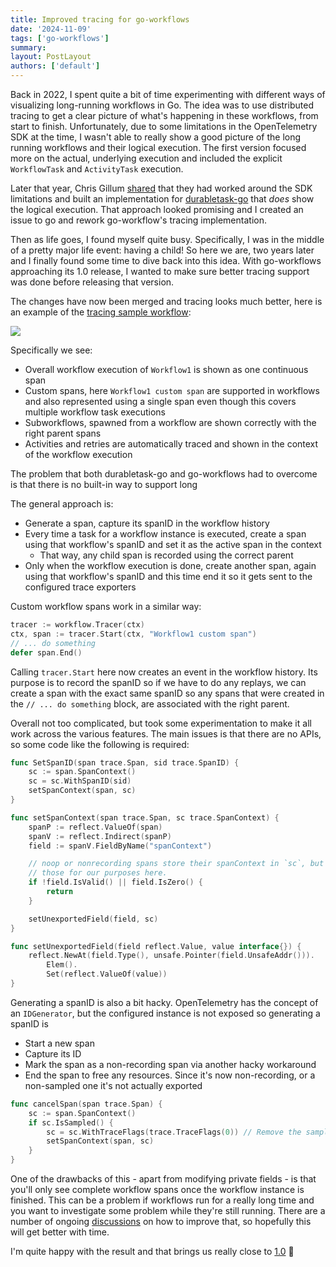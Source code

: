 ```yaml
---
title: Improved tracing for go-workflows
date: '2024-11-09'
tags: ['go-workflows']
summary:
layout: PostLayout
authors: ['default']
---
```


Back in 2022, I spent quite a bit of time experimenting with different ways of visualizing long-running workflows in Go. The idea was to use distributed tracing to get a clear picture of what's happening in these workflows, from start to finish. Unfortunately, due to some limitations in the OpenTelemetry SDK at the time, I wasn't able to really show a good picture of the long running workflows and their logical execution. The first version focused more on the actual, underlying execution and included the explicit `WorkflowTask` and `ActivityTask` execution.

Later that year, Chris Gillum [shared](https://x.com/cgillum/status/1598859933600317443) that they had worked around the SDK limitations and built an implementation for [durabletask-go](https://github.com/microsoft/durabletask-go#distributed-tracing-support) that _does_ show the logical execution. That approach looked promising and I created an issue to go and rework go-workflow's tracing implementation.

Then as life goes, I found myself quite busy. Specifically, I was in the middle of a pretty major life event: having a child! So here we are, two years later and I finally found some time to dive back into this idea. With go-workflows approaching its 1.0 release, I wanted to make sure better tracing support was done before releasing that version.

The changes have now been merged and tracing looks much better, here is an example of the [tracing sample workflow](https://github.com/cschleiden/go-workflows/blob/main/samples/tracing/workflow.go):

![](/assets/posts/2024-11-03-improved-tracing/tracing.png)

Specifically we see:
- Overall workflow execution of `Workflow1` is shown as one continuous span
- Custom spans, here `Workflow1 custom span` are supported in workflows and also represented using a single span even though this covers multiple workflow task executions
- Subworkflows, spawned from a workflow are shown correctly with the right parent spans
- Activities and retries are automatically traced and shown in the context of the workflow execution

The problem that both durabletask-go and go-workflows had to overcome is that there is no built-in way to support long

The general approach is:

- Generate a span, capture its spanID in the workflow history
- Every time a task for a workflow instance is executed, create a span using that workflow's spanID and set it as the active span in the context
	- That way, any child span is recorded using the correct parent
- Only when the workflow execution is done, create another span, again using that workflow's spanID and this time end it so it gets sent to the configured trace exporters

Custom workflow spans work in a similar way:

```go
tracer := workflow.Tracer(ctx)
ctx, span := tracer.Start(ctx, "Workflow1 custom span")
// ... do something
defer span.End()
```

Calling `tracer.Start` here now creates an event in the workflow history. Its purpose is to record the spanID so if we have to do any replays, we can create a span with the exact same spanID so any spans that were created in the `// ... do something` block, are associated with the right parent.


Overall not too complicated, but took some experimentation to make it all work across the various features. The main issues is that there are no APIs, so some code like the following is required:

```go
func SetSpanID(span trace.Span, sid trace.SpanID) {
	sc := span.SpanContext()
	sc = sc.WithSpanID(sid)
	setSpanContext(span, sc)
}

func setSpanContext(span trace.Span, sc trace.SpanContext) {
	spanP := reflect.ValueOf(span)
	spanV := reflect.Indirect(spanP)
	field := spanV.FieldByName("spanContext")

	// noop or nonrecording spans store their spanContext in `sc`, but we ignore
	// those for our purposes here.
	if !field.IsValid() || field.IsZero() {
		return
	}

	setUnexportedField(field, sc)
}

func setUnexportedField(field reflect.Value, value interface{}) {
	reflect.NewAt(field.Type(), unsafe.Pointer(field.UnsafeAddr())).
		Elem().
		Set(reflect.ValueOf(value))
}
```

Generating a spanID is also a bit hacky. OpenTelemetry has the concept of an `IDGenerator`, but the configured instance is not exposed so generating a spanID is
- Start a new span
- Capture its ID
- Mark the span as a non-recording span via another hacky workaround
- End the span to free any resources. Since it's now non-recording, or a non-sampled one it's not actually exported

```go
func cancelSpan(span trace.Span) {
	sc := span.SpanContext()
	if sc.IsSampled() {
		sc = sc.WithTraceFlags(trace.TraceFlags(0)) // Remove the sampled flag
		setSpanContext(span, sc)
	}
}
```


One of the drawbacks of this - apart from modifying private fields - is that you'll only see complete workflow spans once the workflow instance is finished. This can be a problem if workflows run for a really long time and you want to investigate some problem while they're still running. There are a number of ongoing [discussions](https://github.com/open-telemetry/opentelemetry-specification/issues/373) on how to improve that, so hopefully this will get better with time.

I'm quite happy with the result and that brings us really close to [1.0](https://github.com/cschleiden/go-workflows/issues/247) 🎉